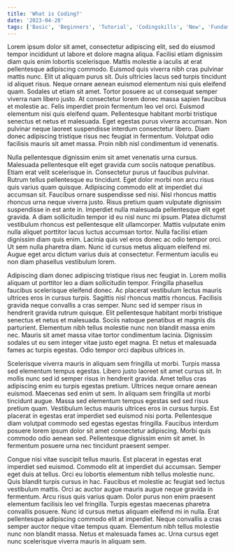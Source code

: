 ```yaml
---
title: 'What is Coding?'
date: '2023-04-28'
tags: ['Basic', 'Beginners', 'Tutorial', 'Codingskills', 'New', 'Fundamentals']
---
```



Lorem ipsum dolor sit amet, consectetur adipiscing elit, sed do eiusmod tempor incididunt ut labore et dolore magna aliqua. Facilisi etiam dignissim diam quis enim lobortis scelerisque. Mattis molestie a iaculis at erat pellentesque adipiscing commodo. Euismod quis viverra nibh cras pulvinar mattis nunc. Elit ut aliquam purus sit. Duis ultricies lacus sed turpis tincidunt id aliquet risus. Neque ornare aenean euismod elementum nisi quis eleifend quam. Sodales ut etiam sit amet. Tortor posuere ac ut consequat semper viverra nam libero justo. At consectetur lorem donec massa sapien faucibus et molestie ac. Felis imperdiet proin fermentum leo vel orci. Euismod elementum nisi quis eleifend quam. Pellentesque habitant morbi tristique senectus et netus et malesuada. Eget egestas purus viverra accumsan. Non pulvinar neque laoreet suspendisse interdum consectetur libero. Diam donec adipiscing tristique risus nec feugiat in fermentum. Volutpat odio facilisis mauris sit amet massa. Proin nibh nisl condimentum id venenatis.

Nulla pellentesque dignissim enim sit amet venenatis urna cursus. Malesuada pellentesque elit eget gravida cum sociis natoque penatibus. Etiam erat velit scelerisque in. Consectetur purus ut faucibus pulvinar. Rutrum tellus pellentesque eu tincidunt. Eget dolor morbi non arcu risus quis varius quam quisque. Adipiscing commodo elit at imperdiet dui accumsan sit. Faucibus ornare suspendisse sed nisi. Nisl rhoncus mattis rhoncus urna neque viverra justo. Risus pretium quam vulputate dignissim suspendisse in est ante in. Imperdiet nulla malesuada pellentesque elit eget gravida. A diam sollicitudin tempor id eu nisl nunc mi ipsum. Platea dictumst vestibulum rhoncus est pellentesque elit ullamcorper. Mattis vulputate enim nulla aliquet porttitor lacus luctus accumsan tortor. Nulla facilisi etiam dignissim diam quis enim. Lacinia quis vel eros donec ac odio tempor orci. Ut sem nulla pharetra diam. Nunc id cursus metus aliquam eleifend mi. Augue eget arcu dictum varius duis at consectetur. Fermentum iaculis eu non diam phasellus vestibulum lorem.

Adipiscing diam donec adipiscing tristique risus nec feugiat in. Lorem mollis aliquam ut porttitor leo a diam sollicitudin tempor. Fringilla phasellus faucibus scelerisque eleifend donec. Ac placerat vestibulum lectus mauris ultrices eros in cursus turpis. Sagittis nisl rhoncus mattis rhoncus. Facilisis gravida neque convallis a cras semper. Nunc sed id semper risus in hendrerit gravida rutrum quisque. Elit pellentesque habitant morbi tristique senectus et netus et malesuada. Sociis natoque penatibus et magnis dis parturient. Elementum nibh tellus molestie nunc non blandit massa enim nec. Mauris sit amet massa vitae tortor condimentum lacinia. Dignissim sodales ut eu sem integer vitae justo eget magna. Et netus et malesuada fames ac turpis egestas. Odio tempor orci dapibus ultrices in.

Scelerisque viverra mauris in aliquam sem fringilla ut morbi. Turpis massa sed elementum tempus egestas. Libero justo laoreet sit amet cursus sit. In mollis nunc sed id semper risus in hendrerit gravida. Amet tellus cras adipiscing enim eu turpis egestas pretium. Ultrices neque ornare aenean euismod. Maecenas sed enim ut sem. In aliquam sem fringilla ut morbi tincidunt augue. Massa sed elementum tempus egestas sed sed risus pretium quam. Vestibulum lectus mauris ultrices eros in cursus turpis. Est placerat in egestas erat imperdiet sed euismod nisi porta. Pellentesque diam volutpat commodo sed egestas egestas fringilla. Faucibus interdum posuere lorem ipsum dolor sit amet consectetur adipiscing. Morbi quis commodo odio aenean sed. Pellentesque dignissim enim sit amet. In fermentum posuere urna nec tincidunt praesent semper.

Congue nisi vitae suscipit tellus mauris. Est placerat in egestas erat imperdiet sed euismod. Commodo elit at imperdiet dui accumsan. Semper eget duis at tellus. Orci eu lobortis elementum nibh tellus molestie nunc. Quis blandit turpis cursus in hac. Faucibus et molestie ac feugiat sed lectus vestibulum mattis. Orci ac auctor augue mauris augue neque gravida in fermentum. Arcu risus quis varius quam. Dolor purus non enim praesent elementum facilisis leo vel fringilla. Turpis egestas maecenas pharetra convallis posuere. Nunc id cursus metus aliquam eleifend mi in nulla. Erat pellentesque adipiscing commodo elit at imperdiet. Neque convallis a cras semper auctor neque vitae tempus quam. Elementum nibh tellus molestie nunc non blandit massa. Netus et malesuada fames ac. Urna cursus eget nunc scelerisque viverra mauris in aliquam sem.